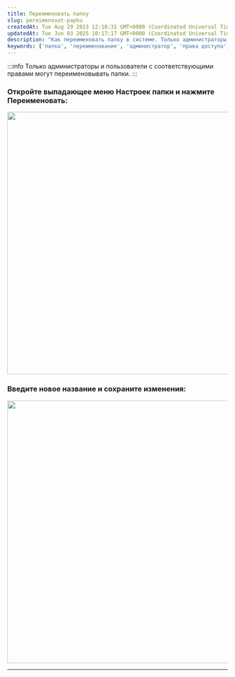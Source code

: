 ```yaml
---
title: Переименовать папку
slug: pereimenovat-papku
createdAt: Tue Aug 29 2023 12:18:31 GMT+0000 (Coordinated Universal Time)
updatedAt: Tue Jun 03 2025 10:17:17 GMT+0000 (Coordinated Universal Time)
description: "Как переименовать папку в системе. Только администраторы и пользователи с соответствующими правами могут выполнять это действие."
keywords: ['папка', 'переименование', 'администратор', 'права доступа', 'настройки папки']
---
```


:::info
Только администраторы и пользователи с соответствующими правами могут переименовывать папки.
:::

### Откройте выпадающее меню **Настроек папки** и нажмите **Переименовать:**

<div style={{ textAlign: 'center' }}>
  <img
    src="https://archbee-image-uploads.s3.amazonaws.com/QKZtfOnnubSbfN3D1EPqb-_uQhdCckeecAzAa8ZG0T1-20250409-072300.png"
    width="600"
    style={{ display: 'block', margin: '0 auto' }}
  />
</div>

### Введите новое название и сохраните изменения:

<div style={{ textAlign: 'center' }}>
  <img
    src="https://archbee-image-uploads.s3.amazonaws.com/QKZtfOnnubSbfN3D1EPqb-9SBIzxd-7Qtb8aTJkIrwV-20250409-072312.png"
    width="600"
    style={{ display: 'block', margin: '0 auto' }}
  />
</div>

***
